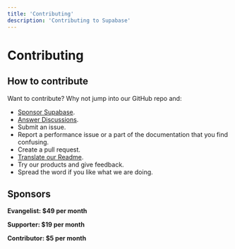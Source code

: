 ```yaml
---
title: 'Contributing'
description: 'Contributing to Supabase'
---
```


# Contributing

## How to contribute

Want to contribute? Why not jump into our GitHub repo and:

- [Sponsor Supabase](https://github.com/sponsors/supabase).
- [Answer Discussions](https://github.com/supabase/supabase/discussions).
- Submit an issue.
- Report a performance issue or a part of the documentation that you find confusing.
- Create a pull request.
- [Translate our Readme](https://github.com/supabase/supabase/issues/1341).
- Try our products and give feedback.
- Spread the word if you like what we are doing.

## Sponsors

**Evangelist: $49 per month**

<SponsorsWrapper>
  <Sponsor handle="Illyism" />
  <Sponsor handle="ymmtshny" />
  <Sponsor handle="CryptoJobsList" />
</SponsorsWrapper>

**Supporter: $19 per month**

<SponsorsWrapper>
  <Sponsor handle="tpberntsen" />
  <Sponsor handle="Marviel" />
  <Sponsor handle="bookofdom" />
  <Sponsor handle="fefurst" />
  <Sponsor handle="dshukertjr" />
  <Sponsor handle="roblack" />
  <Sponsor handle="Kunstderfug" />
  <Sponsor handle="peachp" />
  <Sponsor handle="d-mok" />
  <Sponsor handle="lIIIIIIIIIIIIIIIIIIIII" />
</SponsorsWrapper>

**Contributor: $5 per month**

<SponsorsWrapper>
  <Sponsor handle="sabberworm" />
  <Sponsor handle="calendee" />
  <Sponsor handle="kylewelsby" />
  <Sponsor handle="tinjaw" />
  <Sponsor handle="ricdex" />
  <Sponsor handle="lexifdev" />
  <Sponsor handle="tacowaco" />
  <Sponsor handle="kachar" />
  <Sponsor handle="zeluizr" />
  <Sponsor handle="AndersGerner" />
  <Sponsor handle="stopyellingatme" />
  <Sponsor handle="juzhiyuan" />
  <Sponsor handle="gregaltuna" />
  <Sponsor handle="ctwhome" />
  <Sponsor handle="alienzz" />
  <Sponsor handle="zlwaterfield" />
  <Sponsor handle="Aaron-A" />
  <Sponsor handle="gabrielmip" />
  <Sponsor handle="glassmonkey" />
  <Sponsor handle="zoutiyx" />
  <Sponsor handle="adammoyle" />
  <Sponsor handle="EvonuX" />
  <Sponsor handle="KoreyPeters" />
  <Sponsor handle="sebastianbachmann" />
  <Sponsor handle="jvieirar" />
  <Sponsor handle="CmplxStack" />
  <Sponsor handle="davilico05" />
  <Sponsor handle="hyochan" />
  <Sponsor handle="chunterb" />
  <Sponsor handle="madebyfabian" />
  <Sponsor handle="jwanner83" />
  <Sponsor handle="herbievine" />
  <Sponsor handle="Lucostus" />
  <Sponsor handle="killshot13" />
  <Sponsor handle="yujong-lee" />
  <Sponsor handle="gregdenson" />
  <Sponsor handle="LeDragunov" />
</SponsorsWrapper>
